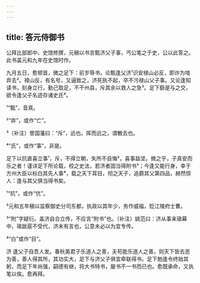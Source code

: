 ```yaml
---
---
---
```

title: 答元侍御书
---







公拜比部郎中、史馆修撰，元稹以书言甄济父子事，丐公笔之于史，公以此答之。此书盖元和九年在史馆时作。

九月五日，愈顿首，微之足下：前岁辱书，论甄逢父济¹识安禄山必反，即诈为喑弃去²。禄山反，有名号，又逼致之，济死执不起，卒不污禄山父子事。又论逢知读书，刻身立行，勤己取足，不干州县，斥其余以救人之急³。足下繇是与之交，欲令逢父子名迹存诸史氏⁴。

¹“甄”，音真。

²“弃”，或作“亡”。

³〔补注〕曾国藩曰：“斥”，远也。挥而远之，谓散去也。

⁴“氏”，或作“事”，非是。

足下以抗直喜立事¹，斥，不得立朝，失所不自悔²，喜事益坚。微之乎，子真安而乐之者！谨详足下所论载，校之史法，若济者固当得附书³；今逢又能行身，幸于方州大臣以标白其先人事⁴，载之天下耳目，彻之天子，追爵其父第四品，赫然惊人：逢与其父俱当得书矣。

¹“抗”，或作“伉”。

²元和五年稹以监察御史分司东都，执政以其年少，务作威福，贬江陵府士曹。

³“附”字疑衍。盖济自合立传，不应言“附书”也。〔补注〕姚范曰：济从事来瑱幕中，瑱跋扈不受代，济未有言也，公意未必以为宜专传。

⁴“白”或作“目”。

济 逢父子自吾人发。春秋美君子乐道人之善，夫苟能乐道人之善，则天下皆去恶为善，善人得其所，其功实大，足下与济父子俱宜牵联得书。足下勉逢令终始其躬，而足下年尚强，嗣德有继，将大书特书，屡书不一书而已也。愈既承命，又执笔以俟。愈再拜。